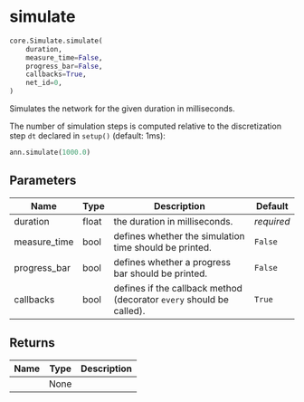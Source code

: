 # simulate { #ANNarchy.core.Simulate.simulate }

```python
core.Simulate.simulate(
    duration,
    measure_time=False,
    progress_bar=False,
    callbacks=True,
    net_id=0,
)
```

Simulates the network for the given duration in milliseconds. 

The number of simulation steps is computed relative to the discretization step ``dt`` declared in ``setup()`` (default: 1ms):

```python
ann.simulate(1000.0)
```

## Parameters {.doc-section .doc-section-parameters}

| Name         | Type   | Description                                                            | Default    |
|--------------|--------|------------------------------------------------------------------------|------------|
| duration     | float  | the duration in milliseconds.                                          | _required_ |
| measure_time | bool   | defines whether the simulation time should be printed.                 | `False`    |
| progress_bar | bool   | defines whether a progress bar should be printed.                      | `False`    |
| callbacks    | bool   | defines if the callback method (decorator ``every`` should be called). | `True`     |

## Returns {.doc-section .doc-section-returns}

| Name   | Type   | Description   |
|--------|--------|---------------|
|        | None   |               |